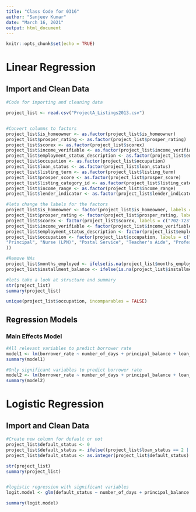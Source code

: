 ```yaml
---
title: "Class Code for 0316"
author: "Sanjeev Kumar"
date: "March 16, 2021"
output: html_document
---
```


```r
knitr::opts_chunk$set(echo = TRUE)
```

# Linear Regression

## Import and Clean Data

```r
#Code for importing and cleaning data

project_list <- read.csv("ProjectA_Listings2013.csv")



```



```r
#Convert columns to factors
project_list$is_homeowner <- as.factor(project_list$is_homeowner)
project_list$prosper_rating <- as.factor(project_list$prosper_rating)
project_list$scorex <- as.factor(project_list$scorex)
project_list$income_verifiable <- as.factor(project_list$income_verifiable)
project_list$employment_status_description <- as.factor(project_list$employment_status_description)
project_list$occupation <- as.factor(project_list$occupation)
project_list$loan_status <- as.factor(project_list$loan_status)
project_list$listing_term <- as.factor(project_list$listing_term)
project_list$prosper_score <- as.factor(project_list$prosper_score)
project_list$listing_category_id <- as.factor(project_list$listing_category_id)
project_list$income_range <- as.factor(project_list$income_range)
project_list$lender_indicator <- as.factor(project_list$lender_indicator)

#lets change the labels for the factors
project_list$is_homeowner <- factor(project_list$is_homeowner, labels = c("TRUE", "FALSE"))
project_list$prosper_rating <- factor(project_list$prosper_rating, labels = c("B", "D", "E", "HR", "A", "AA", "C"))
project_list$scorex <- factor(project_list$scorex, labels = c("702-723", "650-664", "620-639", "640-649", "748-777", "665-689", "778+", "600-619", "690-701", "724-747", "< 600"))
project_list$income_verifiable <- factor(project_list$income_verifiable, labels = c("TRUE", "FALSE"))
project_list$employment_status_description <- factor(project_list$employment_status_description, labels = c("Employed", "Other", "Full-time", "Self-employed", "Not employed", "Part-time", "Retired"))
project_list$occupation <- factor(project_list$occupation, labels = c("Other", "Sales - Retail", "Computer Programmer", "Teacher", "Executive", "Realtor", "Tradesman - Mechanic", "Medical Technician", "Administrative Assistant", "Pharmacist", "Accountant/CPA", "Professional", "Attorney", "Nurse (RN)", "Police Officer/Correction Officer", "Retail Management", "Analyst", "Construction", "Sales - Commission", "Skilled Labor", "Clerical", "Civil Service", "Engineer - Electrical", "Truck Driver", "Military Enlisted", "Waiter/Waitress", "Engineer - Mechanical", "Food Service Management", "Laborer", "Social Worker", "Architect", "Fireman", "Tradesman - Electrician", "Doctor", "Investor", "Bus Driver", "Chemist", "Food Service", "Biologist", "Military Officer", "Tradesman - Plumber",
"Principal", "Nurse (LPN)", "Postal Service", "Teacher's Aide", "Professor", "Dentist", "Pilot - Private/Commercial", "Engineer - Chemical", "Landscaping", "Religious", "Student - College Graduate Student", "Homemaker", "Scientist", "Clergy", "Judge", "Nurse's Aide", "Tradesman - Carpenter", "Car Dealer", "Flight Attendant", "Student - Community College", "Psychologist", "Student - College Senior", "Student - College Junior", "Student - College Freshman", "Student - College Sophomore", "Student - Technical School", ""
))

#Remove NAs
project_list$months_employed <- ifelse(is.na(project_list$months_employed),mean(project_list$months_employed,na.rm = TRUE),project_list$months_employed)
project_list$installment_balance <- ifelse(is.na(project_list$installment_balance),mean(project_list$installment_balance,na.rm = TRUE),project_list$installment_balance)

#lets take a look at structure and summary
str(project_list)
summary(project_list)

```

```r
unique(project_list$occupation, incomparables = FALSE)
```


## Regression Models

### Main Effects Model

```r

#All relevant variables to predict borrower rate
model1 <- lm(borrower_rate ~ number_of_days	+ principal_balance	+ loan_status	+ amount_funded	+ prosper_rating	+ listing_term	+ listing_monthly_payment	+ scorex	+ prosper_score	+ listing_category_id	+income_range	+ stated_monthly_income	+ income_verifiable	+ dti_wprosper_loan	+ months_employed	+ lender_indicator	+ monthly_debt	+ current_delinquencies	+ delinquencies_last7_years	+ public_records_last10_years	+ public_records_last12_months	+ credit_lines_last7_years	+ inquiries_last6_months	+ amount_delinquent	+ current_credit_lines	+ open_credit_lines	+  bankcard_utilization	+ total_open_revolving_accounts	+ installment_balance	+ real_estate_balance	+ revolving_balance	+ real_estate_payment	+ revolving_available_percent	+ total_inquiries	+  total_trade_items	+ satisfactory_accounts	+  now_delinquent_derog	+ was_delinquent_derog	+ delinquencies_over30_days	+ delinquencies_over60_days	+ delinquencies_over90_days	+ is_homeowner + employment_status_description + occupation	, data = project_list)
summary(model1)

#Only significant variables to predict borrower rate
model2 <- lm(borrower_rate ~ number_of_days	+ principal_balance	+ loan_status	+ amount_funded	+ prosper_rating	+ listing_term	+ listing_monthly_payment	+ dti_wprosper_loan + lender_indicator	+ inquiries_last6_months	+ open_credit_lines	+  bankcard_utilization	+ revolving_balance	+ revolving_available_percent	+ total_inquiries	+ delinquencies_over30_days	+ is_homeowner, data = project_list)
summary(model2)
```
# Logistic Regression

## Import and Clean Data

```r
#Create new column for default or not
project_list$default_status <- 0
project_list$default_status <- ifelse((project_list$loan_status == 2 | project_list$loan_status == 3), 1, project_list$default_status)
project_list$default_status <- as.integer(project_list$default_status)

str(project_list)
summary(project_list)


#logistic regression with significant variables
logit.model <- glm(default_status ~ number_of_days + principal_balance + amount_funded + prosper_rating + borrower_rate + listing_term + listing_monthly_payment + lender_indicator + delinquencies_last7_years + inquiries_last6_months + bankcard_utilization + revolving_balance + satisfactory_accounts,data = project_list, family = "binomial")

summary(logit.model)

```




